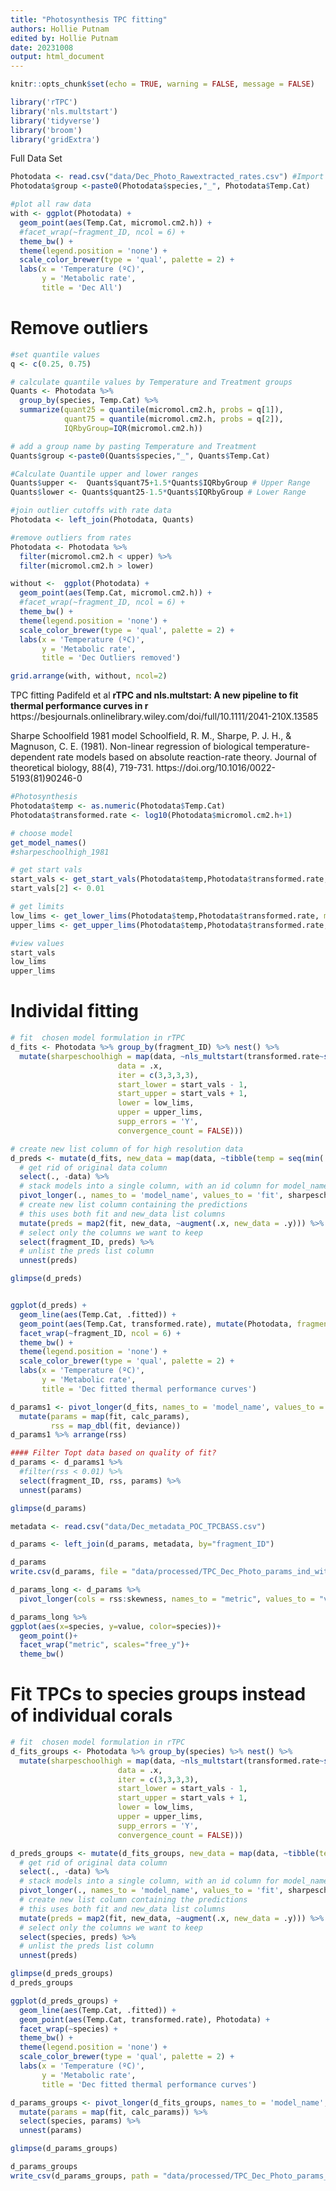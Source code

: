 ```yaml
---
title: "Photosynthesis TPC fitting"
authors: Hollie Putnam 
edited by: Hollie Putnam 
date: 20231008
output: html_document
---
```


```r
knitr::opts_chunk$set(echo = TRUE, warning = FALSE, message = FALSE)

library('rTPC')
library('nls.multstart')
library('tidyverse')
library('broom')
library('gridExtra')
```

Full Data Set
```r
Photodata <- read.csv("data/Dec_Photo_Rawextracted_rates.csv") #Import data
Photodata$group <-paste0(Photodata$species,"_", Photodata$Temp.Cat)

#plot all raw data
with <- ggplot(Photodata) +
  geom_point(aes(Temp.Cat, micromol.cm2.h)) +
  #facet_wrap(~fragment_ID, ncol = 6) +
  theme_bw() +
  theme(legend.position = 'none') +
  scale_color_brewer(type = 'qual', palette = 2) +
  labs(x = 'Temperature (ºC)',
       y = 'Metabolic rate',
       title = 'Dec All')

```


# Remove outliers
```r
#set quantile values
q <- c(0.25, 0.75)

# calculate quantile values by Temperature and Treatment groups
Quants <- Photodata %>%
  group_by(species, Temp.Cat) %>%
  summarize(quant25 = quantile(micromol.cm2.h, probs = q[1]),
            quant75 = quantile(micromol.cm2.h, probs = q[2]),
            IQRbyGroup=IQR(micromol.cm2.h))

# add a group name by pasting Temperature and Treatment
Quants$group <-paste0(Quants$species,"_", Quants$Temp.Cat)

#Calculate Quantile upper and lower ranges
Quants$upper <-  Quants$quant75+1.5*Quants$IQRbyGroup # Upper Range
Quants$lower <- Quants$quant25-1.5*Quants$IQRbyGroup # Lower Range

#join outlier cutoffs with rate data
Photodata <- left_join(Photodata, Quants)

#remove outliers from rates
Photodata <- Photodata %>%
  filter(micromol.cm2.h < upper) %>%
  filter(micromol.cm2.h > lower) 

without <-  ggplot(Photodata) +
  geom_point(aes(Temp.Cat, micromol.cm2.h)) +
  #facet_wrap(~fragment_ID, ncol = 6) +
  theme_bw() +
  theme(legend.position = 'none') +
  scale_color_brewer(type = 'qual', palette = 2) +
  labs(x = 'Temperature (ºC)',
       y = 'Metabolic rate',
       title = 'Dec Outliers removed')

grid.arrange(with, without, ncol=2)


```

TPC fitting 
Padifeld et al **rTPC and nls.multstart: A new pipeline to fit thermal performance curves in r**  
https://besjournals.onlinelibrary.wiley.com/doi/full/10.1111/2041-210X.13585  

Sharpe Schoolfield 1981 model
Schoolfield, R. M., Sharpe, P. J. H., & Magnuson, C. E. (1981). Non-linear regression of biological temperature-dependent rate models based on absolute reaction-rate theory. Journal of theoretical biology, 88(4), 719-731. https://doi.org/10.1016/0022-5193(81)90246-0

```r
#Photosynthesis
Photodata$temp <- as.numeric(Photodata$Temp.Cat)
Photodata$transformed.rate <- log10(Photodata$micromol.cm2.h+1)

# choose model
get_model_names()
#sharpeschoolhigh_1981

# get start vals
start_vals <- get_start_vals(Photodata$temp,Photodata$transformed.rate, model_name = 'sharpeschoolhigh_1981')
start_vals[2] <- 0.01

# get limits
low_lims <- get_lower_lims(Photodata$temp,Photodata$transformed.rate, model_name = 'sharpeschoolhigh_1981')
upper_lims <- get_upper_lims(Photodata$temp,Photodata$transformed.rate, model_name = 'sharpeschoolhigh_1981')

#view values
start_vals
low_lims
upper_lims
```

# Individal fitting
```r

# fit  chosen model formulation in rTPC
d_fits <- Photodata %>% group_by(fragment_ID) %>% nest() %>%
  mutate(sharpeschoolhigh = map(data, ~nls_multstart(transformed.rate~sharpeschoolhigh_1981(temp = Temp.Cat, r_tref,e,eh,th, tref = 28),
                        data = .x,
                        iter = c(3,3,3,3),
                        start_lower = start_vals - 1,
                        start_upper = start_vals + 1,
                        lower = low_lims,
                        upper = upper_lims,
                        supp_errors = 'Y',
                        convergence_count = FALSE)))


```

```r
# create new list column of for high resolution data
d_preds <- mutate(d_fits, new_data = map(data, ~tibble(temp = seq(min(.x$temp), max(.x$temp), length.out = 500)))) %>%
  # get rid of original data column
  select(., -data) %>%
  # stack models into a single column, with an id column for model_name
  pivot_longer(., names_to = 'model_name', values_to = 'fit', sharpeschoolhigh) %>%
  # create new list column containing the predictions
  # this uses both fit and new_data list columns
  mutate(preds = map2(fit, new_data, ~augment(.x, new_data = .y))) %>%
  # select only the columns we want to keep
  select(fragment_ID, preds) %>%
  # unlist the preds list column
  unnest(preds)

glimpse(d_preds)



```


```r

ggplot(d_preds) +
  geom_line(aes(Temp.Cat, .fitted)) +
  geom_point(aes(Temp.Cat, transformed.rate), mutate(Photodata, fragment_ID = fragment_ID)) +
  facet_wrap(~fragment_ID, ncol = 6) +
  theme_bw() +
  theme(legend.position = 'none') +
  scale_color_brewer(type = 'qual', palette = 2) +
  labs(x = 'Temperature (ºC)',
       y = 'Metabolic rate',
       title = 'Dec fitted thermal performance curves')


```

```r
d_params1 <- pivot_longer(d_fits, names_to = 'model_name', values_to = 'fit', sharpeschoolhigh) %>%
  mutate(params = map(fit, calc_params),
         rss = map_dbl(fit, deviance)) 
d_params1 %>% arrange(rss)

#### Filter Topt data based on quality of fit?
d_params <- d_params1 %>%
  #filter(rss < 0.01) %>%
  select(fragment_ID, rss, params) %>%
  unnest(params)

glimpse(d_params)

metadata <- read.csv("data/Dec_metadata_POC_TPCBASS.csv")

d_params <- left_join(d_params, metadata, by="fragment_ID")

d_params
write.csv(d_params, file = "data/processed/TPC_Dec_Photo_params_ind_with_22.csv")

d_params_long <- d_params %>%
  pivot_longer(cols = rss:skewness, names_to = "metric", values_to = "value")

d_params_long %>%
ggplot(aes(x=species, y=value, color=species))+
  geom_point()+
  facet_wrap("metric", scales="free_y")+
  theme_bw()

```


# Fit TPCs to species groups instead of individual corals
```r
# fit  chosen model formulation in rTPC
d_fits_groups <- Photodata %>% group_by(species) %>% nest() %>%
  mutate(sharpeschoolhigh = map(data, ~nls_multstart(transformed.rate~sharpeschoolhigh_1981(temp = Temp.Cat, r_tref,e,eh,th, tref = 28),
                        data = .x,
                        iter = c(3,3,3,3),
                        start_lower = start_vals - 1,
                        start_upper = start_vals + 1,
                        lower = low_lims,
                        upper = upper_lims,
                        supp_errors = 'Y',
                        convergence_count = FALSE)))

d_preds_groups <- mutate(d_fits_groups, new_data = map(data, ~tibble(temp = seq(min(.x$temp), max(.x$temp), length.out = 50)))) %>%
  # get rid of original data column
  select(., -data) %>%
  # stack models into a single column, with an id column for model_name
  pivot_longer(., names_to = 'model_name', values_to = 'fit', sharpeschoolhigh) %>%
  # create new list column containing the predictions
  # this uses both fit and new_data list columns
  mutate(preds = map2(fit, new_data, ~augment(.x, new_data = .y))) %>%
  # select only the columns we want to keep
  select(species, preds) %>%
  # unlist the preds list column
  unnest(preds)

glimpse(d_preds_groups)
d_preds_groups

ggplot(d_preds_groups) +
  geom_line(aes(Temp.Cat, .fitted)) +
  geom_point(aes(Temp.Cat, transformed.rate), Photodata) +
  facet_wrap(~species) +
  theme_bw() +
  theme(legend.position = 'none') +
  scale_color_brewer(type = 'qual', palette = 2) +
  labs(x = 'Temperature (ºC)',
       y = 'Metabolic rate',
       title = 'Dec fitted thermal performance curves')

d_params_groups <- pivot_longer(d_fits_groups, names_to = 'model_name', values_to = 'fit', sharpeschoolhigh) %>%
  mutate(params = map(fit, calc_params)) %>%
  select(species, params) %>%
  unnest(params)

glimpse(d_params_groups)

d_params_groups
write_csv(d_params_groups, path = "data/processed/TPC_Dec_Photo_params_grp_with_22.csv")

```





<!-- Without 22°C -->
<!-- ## Import data -->
<!-- ```{r, warning = FALSE} -->
<!-- Photodata <- Photodata %>% -->
<!--   filter(Temp.Cat!=22 ) -->

<!-- ``` -->

<!-- TPC fitting  -->
<!-- Padifeld et al **rTPC and nls.multstart: A new pipeline to fit thermal performance curves in r**   -->
<!-- https://besjournals.onlinelibrary.wiley.com/doi/full/10.1111/2041-210X.13585   -->

<!-- Sharpe Schoolfield 1981 model -->
<!-- Schoolfield, R. M., Sharpe, P. J. H., & Magnuson, C. E. (1981). Non-linear regression of biological temperature-dependent rate models based on absolute reaction-rate theory. Journal of theoretical biology, 88(4), 719-731. https://doi.org/10.1016/0022-5193(81)90246-0 -->

<!-- ```{r} -->
<!-- #Photosynthesis -->
<!-- Photodata$temp <- as.numeric(Photodata$Temp.Cat) -->
<!-- Photodata$transformed.rate <- log10(Photodata$micromol.cm2.h+1) -->

<!-- # choose model -->
<!-- get_model_names() -->
<!-- #sharpeschoolhigh_1981 -->

<!-- # get start vals -->
<!-- start_vals <- get_start_vals(Photodata$temp,Photodata$transformed.rate, model_name = 'sharpeschoolhigh_1981') -->
<!-- start_vals[2] <- 0.01 -->

<!-- # get limits -->
<!-- low_lims <- get_lower_lims(Photodata$temp,Photodata$transformed.rate, model_name = 'sharpeschoolhigh_1981') -->
<!-- upper_lims <- get_upper_lims(Photodata$temp,Photodata$transformed.rate, model_name = 'sharpeschoolhigh_1981') -->

<!-- #view values -->
<!-- start_vals -->
<!-- low_lims -->
<!-- upper_lims -->
<!-- ``` -->

<!-- #individal fitting -->
<!-- ```{r} -->

<!-- # fit  chosen model formulation in rTPC -->
<!-- d_fits <- Photodata %>% group_by(fragment_ID) %>% nest() %>% -->
<!--   mutate(sharpeschoolhigh = map(data, ~nls_multstart(transformed.rate~sharpeschoolhigh_1981(temp = Temp.Cat, r_tref,e,eh,th, tref = 28), -->
<!--                         data = .x, -->
<!--                         iter = c(3,3,3,3), -->
<!--                         start_lower = start_vals - 1, -->
<!--                         start_upper = start_vals + 1, -->
<!--                         lower = low_lims, -->
<!--                         upper = upper_lims, -->
<!--                         supp_errors = 'Y', -->
<!--                         convergence_count = FALSE))) -->


<!-- ``` -->

<!-- ```{r} -->
<!-- # create new list column of for high resolution data -->
<!-- d_preds <- mutate(d_fits, new_data = map(data, ~tibble(temp = seq(min(.x$temp), max(.x$temp), length.out = 50)))) %>% -->
<!--   # get rid of original data column -->
<!--   select(., -data) %>% -->
<!--   # stack models into a single column, with an id column for model_name -->
<!--   pivot_longer(., names_to = 'model_name', values_to = 'fit', sharpeschoolhigh) %>% -->
<!--   # create new list column containing the predictions -->
<!--   # this uses both fit and new_data list columns -->
<!--   mutate(preds = map2(fit, new_data, ~augment(.x, new_data = .y))) %>% -->
<!--   # select only the columns we want to keep -->
<!--   select(fragment_ID, preds) %>% -->
<!--   # unlist the preds list column -->
<!--   unnest(preds) -->

<!-- glimpse(d_preds) -->

<!-- ``` -->


<!-- ```{r} -->

<!-- ggplot(d_preds) + -->
<!--   geom_line(aes(Temp.Cat, .fitted)) + -->
<!--   geom_point(aes(Temp.Cat, transformed.rate), mutate(Photodata, fragment_ID = fragment_ID)) + -->
<!--   facet_wrap(~fragment_ID, ncol = 6) + -->
<!--   theme_bw() + -->
<!--   theme(legend.position = 'none') + -->
<!--   scale_color_brewer(type = 'qual', palette = 2) + -->
<!--   labs(x = 'Temperature (ºC)', -->
<!--        y = 'Metabolic rate', -->
<!--        title = 'Dec Fitted thermal performance curves without 22°C') -->


<!-- ``` -->

<!-- ```{r} -->
<!-- d_params1 <- pivot_longer(d_fits, names_to = 'model_name', values_to = 'fit', sharpeschoolhigh) %>% -->
<!--   mutate(params = map(fit, calc_params), -->
<!--          rss = map_dbl(fit, deviance))  -->
<!-- d_params1 %>% arrange(rss) -->

<!-- #### Filter Topt data based on quality of fit? -->
<!-- d_params <- d_params1 %>% -->
<!--   #filter(rss < 0.01) %>% -->
<!--   select(fragment_ID, rss, params) %>% -->
<!--   unnest(params) -->

<!-- glimpse(d_params) -->

<!-- d_params <- left_join(d_params, metadata, by="fragment_ID") -->

<!-- d_params -->
<!-- write.csv(d_params, file = "data/processed/TPC_Dec_Photo_params_ind_without_22.csv") -->

<!-- d_params_long <- d_params %>% -->
<!--   pivot_longer(cols = rss:skewness, names_to = "metric", values_to = "value") -->

<!-- d_params_long %>% -->
<!-- ggplot(aes(x=species, y=value, color=species))+ -->
<!--   geom_point()+ -->
<!--   facet_wrap("metric", scales="free_y")+ -->
<!--   theme_bw() -->

<!-- ``` -->


<!-- # Fit TPCs to species groups instead of individual corals -->
<!-- ```{r} -->
<!-- # fit  chosen model formulation in rTPC -->
<!-- d_fits_groups <- Photodata %>% group_by(species) %>% nest() %>% -->
<!--   mutate(sharpeschoolhigh = map(data, ~nls_multstart(transformed.rate~sharpeschoolhigh_1981(temp = Temp.Cat, r_tref,e,eh,th, tref = 28), -->
<!--                         data = .x, -->
<!--                         iter = c(3,3,3,3), -->
<!--                         start_lower = start_vals - 1, -->
<!--                         start_upper = start_vals + 1, -->
<!--                         lower = low_lims, -->
<!--                         upper = upper_lims, -->
<!--                         supp_errors = 'Y', -->
<!--                         convergence_count = FALSE))) -->

<!-- d_preds_groups <- mutate(d_fits_groups, new_data = map(data, ~tibble(temp = seq(min(.x$temp), max(.x$temp), length.out = 50)))) %>% -->
<!--   # get rid of original data column -->
<!--   select(., -data) %>% -->
<!--   # stack models into a single column, with an id column for model_name -->
<!--   pivot_longer(., names_to = 'model_name', values_to = 'fit', sharpeschoolhigh) %>% -->
<!--   # create new list column containing the predictions -->
<!--   # this uses both fit and new_data list columns -->
<!--   mutate(preds = map2(fit, new_data, ~augment(.x, new_data = .y))) %>% -->
<!--   # select only the columns we want to keep -->
<!--   select(species, preds) %>% -->
<!--   # unlist the preds list column -->
<!--   unnest(preds) -->

<!-- glimpse(d_preds_groups) -->
<!-- d_preds_groups -->

<!-- ggplot(d_preds_groups) + -->
<!--   geom_line(aes(Temp.Cat, .fitted)) + -->
<!--   geom_point(aes(Temp.Cat, transformed.rate), Photodata) + -->
<!--   facet_wrap(~species) + -->
<!--   theme_bw() + -->
<!--   theme(legend.position = 'none') + -->
<!--   scale_color_brewer(type = 'qual', palette = 2) + -->
<!--   labs(x = 'Temperature (ºC)', -->
<!--        y = 'Metabolic rate', -->
<!--        title = 'Dec Fitted thermal performance curves without 22°C') -->

<!-- d_params_groups <- pivot_longer(d_fits_groups, names_to = 'model_name', values_to = 'fit', sharpeschoolhigh) %>% -->
<!--   mutate(params = map(fit, calc_params)) %>% -->
<!--   select(species, params) %>% -->
<!--   unnest(params) -->

<!-- glimpse(d_params_groups) -->

<!-- d_params_groups -->
<!-- write_csv(d_params_groups, path = "data/processed/TPC_Dec_Photo_params_grp_without_22.csv") -->

<!-- ``` -->


